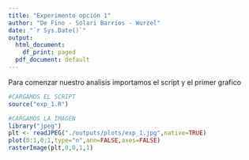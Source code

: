 ```yaml
---
title: "Experimento opción 1"
author: "De Fino - Solari Barrios - Wurzel"
date: "`r Sys.Date()`"
output:
  html_document:
    df_print: paged
  pdf_document: default
---
```


Para comenzar nuestro analisis importamos el script y el primer grafico

```r
#CARGAMOS EL SCRIPT
source("exp_1.R")
```

```r
#CARGAMOS LA IMAGEN
library("jpeg")
plt <- readJPEG("./outputs/plots/exp_1.jpg",native=TRUE)
plot(0:1,0:1,type="n",ann=FALSE,axes=FALSE)
rasterImage(plt,0,0,1,1)

```
